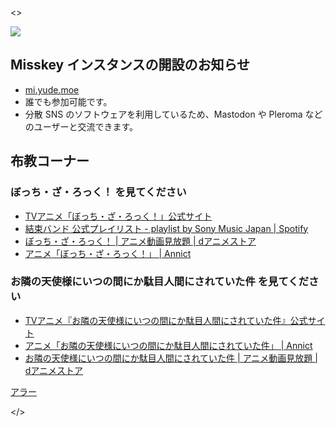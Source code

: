 

<>
  <Title title="ホーム"></Title>

  <ParticlesArea />

  <Quotes />
  <div className="bounce-target">
  <Image src="/assets/images/yudejp.png" width={50} height={50} />
  </div>

  ## Misskey インスタンスの開設のお知らせ
  * [mi.yude.moe](https://mi.yude.moe)
  * 誰でも参加可能です。
  * 分散 SNS のソフトウェアを利用しているため、Mastodon や Pleroma などのユーザーと交流できます。

  ## 布教コーナー
  ### ぼっち・ざ・ろっく！ を見てください
  * [TVアニメ「ぼっち・ざ・ろっく！」公式サイト](https://bocchi.rocks/)
  * [結束バンド 公式プレイリスト - playlist by Sony Music Japan \| Spotify](https://open.spotify.com/playlist/0khIb9sON6ZEbWvRQI6268?si=52afc864cbec4eb2&nd=1)
  * [ぼっち・ざ・ろっく！ \| アニメ動画見放題 \| dアニメストア](https://animestore.docomo.ne.jp/animestore/ci_pc?workId=25806)
  * [アニメ「ぼっち・ざ・ろっく！」 \| Annict](https://annict.com/works/8128)

  ### お隣の天使様にいつの間にか駄目人間にされていた件 を見てください
  * [TVアニメ『お隣の天使様にいつの間にか駄目人間にされていた件』公式サイト](https://otonarino-tenshisama.jp/)
  * [アニメ「お隣の天使様にいつの間にか駄目人間にされていた件」 | Annict](https://annict.com/works/9260)
  * [お隣の天使様にいつの間にか駄目人間にされていた件 | アニメ動画見放題 | dアニメストア](https://animestore.docomo.ne.jp/animestore/ci_pc?workId=26045)

  [アラー](https://www.mcdonalds.co.jp/)


</>